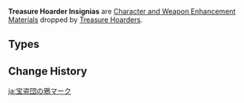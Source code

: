 {{Terminology Infobox
|image        = <gallery>
Item Treasure Hoarder Insignia.png|Treasure Hoarder
Item Silver Raven Insignia.png|Silver Raven
Item Golden Raven Insignia.png|Golden Raven
</gallery>
|type         = Item Groups
|type2        = Character and Weapon Enhancement Materials
|type3        = Character and Weapon Enhancement Material Groups
|source1      = [[Treasure Hoarders]]
}}
'''Treasure Hoarder Insignias''' are [[Character and Weapon Enhancement Material]]s dropped by [[Treasure Hoarders]].

==Types==
{{Material Quality
|1=Treasure Hoarder Insignia
|2=Silver Raven Insignia
|3=Golden Raven Insignia
}}

==Change History==
{{Change History|1.0}}
[[Category:Treasure Hoarder Insignias| ]]

[[ja:宝盗団の鴉マーク]]